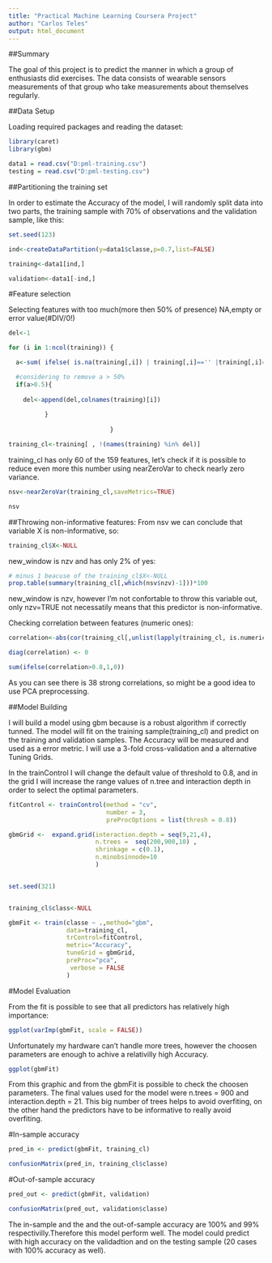 ```yaml
---
title: "Practical Machine Learning Coursera Project"
author: "Carlos Teles"
output: html_document
---
```


##Summary

The goal of this project is to predict the manner in which a group of enthusiasts did exercises. The data consists of wearable sensors measurements  of that group who take measurements about themselves regularly. 


 
##Data Setup

Loading required packages and reading the dataset:

```r
library(caret)
library(gbm)

data1 = read.csv("D:pml-training.csv")
testing = read.csv("D:pml-testing.csv")
```



##Partitioning the training set

In order to estimate the Accuracy of the model, I will randomly split data into two parts, the training sample with 70% of observations and the validation sample, like this:
```r

set.seed(123)

ind<-createDataPartition(y=data1$classe,p=0.7,list=FALSE)

training<-data1[ind,]

validation<-data1[-ind,]

``` 


#Feature selection

Selecting features with too much(more then 50% of presence) NA,empty or error value(#DIV/0!) 
```r

del<-1

for (i in 1:ncol(training)) {

  a<-sum( ifelse( is.na(training[,i]) | training[,i]=='' |training[,i]==c('#DIV/0!')   ,1,0 )/nrow(training))

  #considering to remove a > 50% 
  if(a>0.5){
    
    del<-append(del,colnames(training)[i])
    
          }
    
                            }

training_cl<-training[ , !(names(training) %in% del)]

```



training_cl has only 60 of the 159 features, let's check if it is possible to reduce even more this number using nearZeroVar to check nearly zero variance.

```r
nsv<-nearZeroVar(training_cl,saveMetrics=TRUE)

nsv

```


##Throwing non-informative features:
 From nsv we can conclude that variable X is non-informative, so:
```r
training_cl$X<-NULL

```

new_window is nzv and has only 2% of yes:

```r
# minus 1 beacuse of the training_cl$X<-NULL
prop.table(summary(training_cl[,which(nsv$nzv)-1]))*100

```

new_window is nzv, however I'm not confortable to throw this variable out, only nzv=TRUE not necessatily means that this predictor is non-informative.





Checking correlation between features (numeric ones):
```r
correlation<-abs(cor(training_cl[,unlist(lapply(training_cl, is.numeric))]))

diag(correlation) <- 0

sum(ifelse(correlation>0.8,1,0))

```
As you can see there is 38 strong correlations, so might be a good idea to use PCA preprocessing.


##Model Building

I will build a model using gbm because is a robust algorithm if correctly tunned. The model will fit on the training sample(training_cl) and predict on the training and validation samples. The Accuracy will be measured and used as a error metric. I will use a 3-fold cross-validation and a alternative Tuning Grids.

In the trainControl I will change the default value of threshold to 0.8, and in the grid I will increase the range values of n.tree and interaction depth in order to select the optimal parameters.

```r

fitControl <- trainControl(method = "cv",
                           number = 3,
                           preProcOptions = list(thresh = 0.8))

gbmGrid <-  expand.grid(interaction.depth = seq(9,21,4),
                        n.trees =  seq(200,900,10) ,
                        shrinkage = c(0.1),
                        n.minobsinnode=10
                        )


set.seed(321)


training_cl$class<-NULL

gbmFit <- train(classe ~ .,method="gbm",
                data=training_cl,
                trControl=fitControl,
                metric="Accuracy",
                tuneGrid = gbmGrid,
                preProc="pca",
                 verbose = FALSE
                )

```

#Model Evaluation 


From the fit is possible to see that all predictors has relatively high importance:

```r
ggplot(varImp(gbmFit, scale = FALSE))

```

Unfortunately my hardware can't handle more trees, however the choosen parameters are enough to achive a relativilly high Accuracy. 

```r
ggplot(gbmFit)

```

From this graphic and from the gbmFit is possible to check the choosen parameters. The final values used for the model were n.trees = 900 and interaction.depth = 21. This big number of trees helps to avoid overfiting, on the other hand the predictors have to be informative to really avoid overfiting. 


#In-sample accuracy

```r

pred_in <- predict(gbmFit, training_cl)

confusionMatrix(pred_in, training_cl$classe)

```


#Out-of-sample accuracy


```r

pred_out <- predict(gbmFit, validation)

confusionMatrix(pred_out, validation$classe)

```


The in-sample and the and the out-of-sample accuracy are 100%  and 99% respectivilly.Therefore this model perform well. The model could predict with high accuracy on the validadtion and on the testing sample (20 cases with 100% accuracy as well).